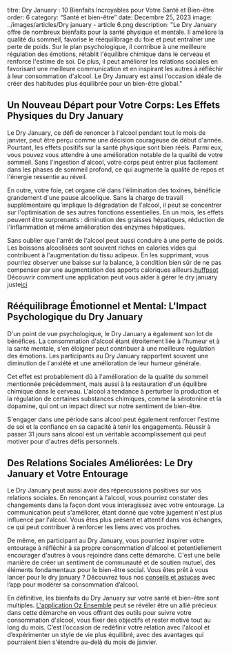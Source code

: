 titre: Dry January : 10 Bienfaits Incroyables pour Votre Santé et Bien-être
order: 6
category: “Santé et bien-être”
date: Decembre 25, 2023
image: ../images/articles/Dry january - article 6.png
description: "Le Dry January offre de nombreux bienfaits pour la santé physique et mentale. Il améliore la qualité du sommeil, favorise le rééquilibrage du foie et peut entraîner une perte de poids. Sur le plan psychologique, il contribue à une meilleure régulation des émotions, rétablit l'équilibre chimique dans le cerveau et renforce l'estime de soi. De plus, il peut améliorer les relations sociales en favorisant une meilleure communication et en inspirant les autres à réfléchir à leur consommation d'alcool. Le Dry January est ainsi l'occasion idéale de créer des habitudes plus équilibrée pour un bien-être global."
## Un Nouveau Départ pour Votre Corps: Les Effets Physiques du Dry January

Le Dry January, ce défi de renoncer à l'alcool pendant tout le mois de janvier, peut être perçu comme une décision courageuse de début d'année. Pourtant, les effets positifs sur la santé physique sont bien réels. Parmi eux, vous pouvez vous attendre à une amélioration notable de la qualité de votre sommeil. Sans l'ingestion d'alcool, votre corps peut entrer plus facilement dans les phases de sommeil profond, ce qui augmente la qualité de repos et l'énergie ressentie au réveil.

En outre, votre foie, cet organe clé dans l'élimination des toxines, bénéficie grandement d'une pause alcoolique. Sans la charge de travail supplémentaire qu'implique la dégradation de l'alcool, il peut se concentrer sur l'optimisation de ses autres fonctions essentielles. En un mois, les effets peuvent être surprenants : diminution des graisses hépatiques, réduction de l'inflammation et même amélioration des enzymes hépatiques.

Sans oublier que l'arrêt de l'alcool peut aussi conduire à une perte de poids. Les boissons alcoolisées sont souvent riches en calories vides qui contribuent à l'augmentation du tissu adipeux. En les supprimant, vous pourriez observer une baisse sur la balance, à condition bien sûr de ne pas compenser par une augmentation des apports caloriques ailleurs.[huffpsot](https://www.huffingtonpost.fr/life/article/avec-le-dry-january-voici-ce-qui-se-passera-dans-votre-corps_137640.html)
Découvrir comment une application peut vous aider à gérer le dry january juste[ici](ozensemble.fabrique.social.gouv.fr/sante-et-bien-etre/comment-lapplication-peut-vous-aider-à-tirer-le-meilleur-de-dry-january)

## Rééquilibrage Émotionnel et Mental: L'Impact Psychologique du Dry January

D'un point de vue psychologique, le Dry January a également son lot de bénéfices. La consommation d'alcool étant étroitement liée à l'humeur et à la santé mentale, s'en éloigner peut contribuer à une meilleure régulation des émotions. Les participants au Dry January rapportent souvent une diminution de l'anxiété et une amélioration de leur humeur générale.

Cet effet est probablement dû à l'amélioration de la qualité du sommeil mentionnée précédemment, mais aussi à la restauration d'un équilibre chimique dans le cerveau. L'alcool a tendance à perturber la production et la régulation de certaines substances chimiques, comme la sérotonine et la dopamine, qui ont un impact direct sur notre sentiment de bien-être.

S'engager dans une période sans alcool peut également renforcer l'estime de soi et la confiance en sa capacité à tenir les engagements. Réussir à passer 31 jours sans alcool est un véritable accomplissement qui peut motiver pour d'autres défis personnels.

## Des Relations Sociales Améliorées: Le Dry January et Votre Entourage

Le Dry January peut aussi avoir des répercussions positives sur vos relations sociales. En renonçant à l'alcool, vous pourriez constater des changements dans la façon dont vous interagissez avec votre entourage. La communication peut s'améliorer, étant donné que votre jugement n'est plus influencé par l'alcool. Vous êtes plus présent et attentif dans vos échanges, ce qui peut contribuer à renforcer les liens avec vos proches.

De même, en participant au Dry January, vous pourriez inspirer votre entourage à réfléchir à sa propre consommation d'alcool et potentiellement encourager d'autres à vous rejoindre dans cette démarche. C'est une belle manière de créer un sentiment de communauté et de soutien mutuel, des éléments fondamentaux pour le bien-être social.
Vous êtes prêt à vous lancer pour le dry january ? Découvrez tous nos [conseils et astuces](ozensemble.fabrique.social.gouv.fr/sante-et-bien-etre/réussir-son-dry-january-conseils-et-astuces-avec-lapp-pour-modérer-sa-consommation)  avec l’app pour modérer sa consommation d’alcool.

En définitive, les bienfaits du Dry January sur votre santé et bien-être sont multiples. [L'application Oz Ensemble](https://ozensemble.fabrique.social.gouv.fr/) peut se révéler être un allié précieux dans cette démarche en vous offrant des outils pour suivre votre consommation d'alcool, vous fixer des objectifs et rester motivé tout au long du mois. C’est l’occasion de redéfinir votre relation avec l'alcool et d’expérimenter un style de vie plus équilibré, avec des avantages qui pourraient bien s'étendre au-delà du mois de janvier.
